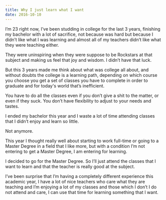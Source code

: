 ```yaml
---
title: Why I just learn what I want
date: 2016-10-10
---
```


I’m 23 right now, I’ve been studding in college for the last 3 years, finishing my bachelor with a lot of sacrifice, not because was hard but because I didn’t like what I was learning and almost all of my teachers didn’t like what they were teaching either.

They were uninspiring when they were suppose to be Rockstars at that subject and making us feel that joy and wisdom. I didn’t have that luck.

But this 3 years made me think about what was college all about, and without doubts the college is a learning path, depending on which course you choose you get a set of classes you have to complete in order to graduate and for today's world that’s inefficient.

You have to do all the classes even if you don’t give a shit to the matter, or even if they suck. You don’t have flexibility to adjust to your needs and tastes.

I ended my bachelor this year and I waste a lot of time attending classes that I didn’t enjoy and learn so little.

Not anymore.

This year I thought really well about starting to work full-time or going to a Master Degree in a field that I like more, but with a condition I’m not entering to get a Master Degree, I am entering for learning.

I decided to go for the Master Degree. So I’ll just attend the classes that I want to learn and that the teacher is really good at the subject.

I’ve been surprise that I’m having a completely different experience this academic year, I have a lot of nice teachers who care what they are teaching and I’m enjoying a lot of my classes and those which I don’t I do not attend and care, I can use that time for learning something that I want.

